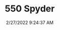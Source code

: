 ---
width: 1333
height: 2000
title: 550 Spyder
description: Rear wheel on a Porsche 550 Spyder
date: 2/27/2022 9:24:37 AM
cameraMake: Sony
cameraModel: ILCE-7M3
lens: FE 85mm F1.4 GM
settingsfStop: f/1.4
settingsISO: ISO 100
settingsShutter: 1/500
settingsFocalLength: 85 mm
---